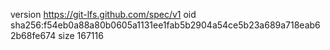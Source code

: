 version https://git-lfs.github.com/spec/v1
oid sha256:f54eb0a88a80b0605a1131ee1fab5b2904a54ce5b23a689a718eab62b68fe674
size 167116
